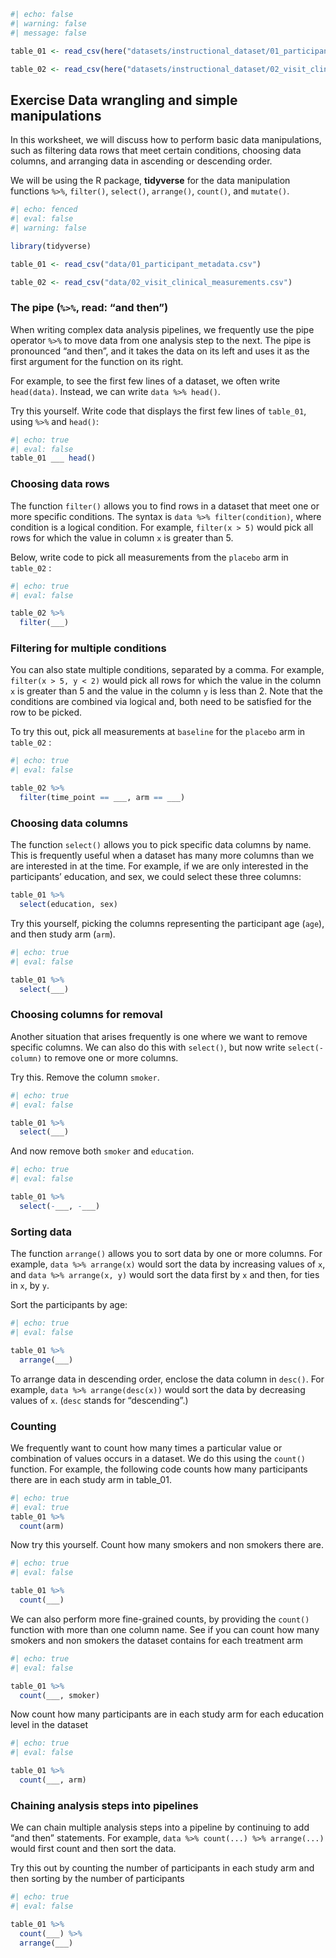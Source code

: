 
```r
#| echo: false
#| warning: false
#| message: false

table_01 <- read_csv(here("datasets/instructional_dataset/01_participant_metadata.csv"))

table_02 <- read_csv(here("datasets/instructional_dataset/02_visit_clinical_measurements.csv"))
```



## Exercise Data wrangling and simple manipulations

In this worksheet, we will discuss how to perform basic data manipulations, such as filtering data rows that meet certain conditions, choosing data columns, and arranging data in ascending or descending order.

We will be using the R package, **tidyverse** for the data manipulation functions `%>%`, `filter()`, `select()`, `arrange()`, `count()`, and `mutate()`.


```r
#| echo: fenced
#| eval: false
#| warning: false

library(tidyverse)

table_01 <- read_csv("data/01_participant_metadata.csv")

table_02 <- read_csv("data/02_visit_clinical_measurements.csv")
```


### The pipe (`%>%`, read: "and then")

When writing complex data analysis pipelines, we frequently use the pipe operator `%>%` to move data from one analysis step to the next. The pipe is pronounced "and then", and it takes the data on its left and uses it as the first argument for the function on its right.

For example, to see the first few lines of a dataset, we often write `head(data)`. Instead, we can write `data %>% head()`.

Try this yourself. Write code that displays the first few lines of `table_01`, using `%>%` and `head()`:

```r
#| echo: true
#| eval: false
table_01 ___ head()

```

### Choosing data rows

The function `filter()` allows you to find rows in a dataset that meet one or more specific conditions. The syntax is `data %>% filter(condition)`, where condition is a logical condition. For example, `filter(x > 5)` would pick all rows for which the value in column `x` is greater than 5.

Below, write code to pick all measurements from the `placebo` arm in `table_02` :

```r
#| echo: true
#| eval: false

table_02 %>%
  filter(___)
```

### Filtering for multiple conditions

You can also state multiple conditions, separated by a comma. For example, `filter(x > 5, y < 2)` would pick all rows for which the value in the column `x` is greater than 5 and the value in the column `y` is less than 2. Note that the conditions are combined via logical and, both need to be satisfied for the row to be picked.

To try this out, pick all measurements at `baseline` for the `placebo` arm in `table_02` :

```r
#| echo: true
#| eval: false

table_02 %>%
  filter(time_point == ___, arm == ___)
```

### Choosing data columns

The function `select()` allows you to pick specific data columns by name. This is frequently useful when a dataset has many more columns than we are interested in at the time. For example, if we are only interested in the participants' education, and sex, we could select these three columns:

```r

table_01 %>%
  select(education, sex)
```

Try this yourself, picking the columns representing the participant age (`age`), and then study arm (`arm`).

```r
#| echo: true
#| eval: false

table_01 %>%
  select(___)
```

### Choosing columns for removal

Another situation that arises frequently is one where we want to remove specific columns. We can also do this with `select()`, but now write `select(-column)` to remove one or more columns.

Try this. Remove the column `smoker`.

```r
#| echo: true
#| eval: false

table_01 %>%
  select(___)
```

And now remove both `smoker` and `education`.

```r
#| echo: true
#| eval: false

table_01 %>%
  select(-___, -___)
```

### Sorting data

The function `arrange()` allows you to sort data by one or more columns. For example, `data %>% arrange(x)` would sort the data by increasing values of `x`, and `data %>% arrange(x, y)` would sort the data first by `x` and then, for ties in `x`, by `y`.

Sort the participants by age:

```r
#| echo: true
#| eval: false

table_01 %>%
  arrange(___)
```

To arrange data in descending order, enclose the data column in `desc()`. For example, `data %>% arrange(desc(x))` would sort the data by decreasing values of `x`. (`desc` stands for "descending".)

### Counting

We frequently want to count how many times a particular value or combination of values occurs in a dataset. We do this using the `count()` function. For example, the following code counts how many participants there are in each study arm in table_01.

```r
#| echo: true
#| eval: true
table_01 %>%
  count(arm)
```

Now try this yourself. Count how many smokers and non smokers there are.

```r
#| echo: true
#| eval: false

table_01 %>%
  count(___)
```

We can also perform more fine-grained counts, by providing the `count()` function with more than one column name. See if you can count how many smokers and non smokers the dataset contains for each treatment arm

```r
#| echo: true
#| eval: false

table_01 %>%
  count(___, smoker)
```

Now count how many participants are in each study arm for each education level in the dataset

```r
#| echo: true
#| eval: false

table_01 %>%
  count(___, arm)
```

### Chaining analysis steps into pipelines

We can chain multiple analysis steps into a pipeline by continuing to add "and then" statements. For example, `data %>% count(...) %>% arrange(...)` would first count and then sort the data.

Try this out by counting the number of participants in each study arm and then sorting by the number of participants

```r
#| echo: true
#| eval: false

table_01 %>%
  count(___) %>%
  arrange(___)
```